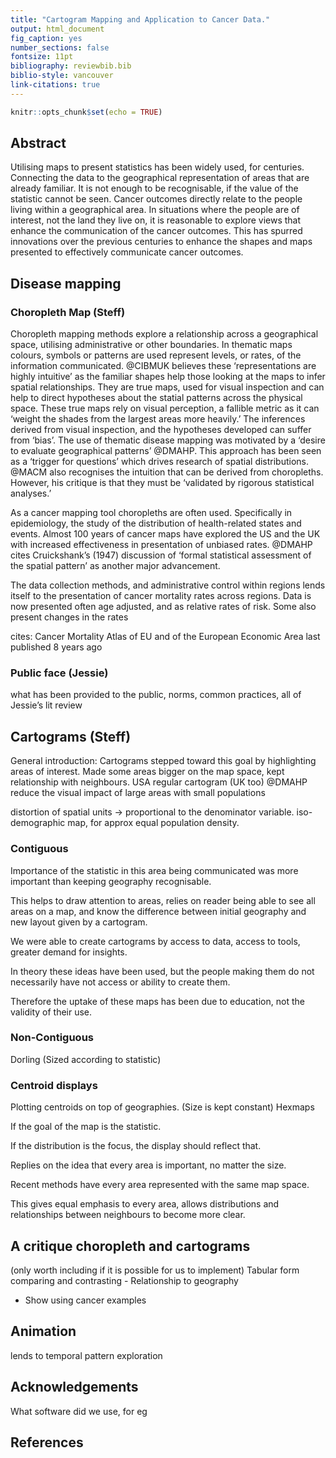 ```yaml
---
title: "Cartogram Mapping and Application to Cancer Data."
output: html_document
fig_caption: yes
number_sections: false
fontsize: 11pt
bibliography: reviewbib.bib
biblio-style: vancouver
link-citations: true
---
```


```r
knitr::opts_chunk$set(echo = TRUE)
```
<!--
Author notes:
6000 words maximum.
focused  application  of  literature  to address  a  relevant  clinical  issue:
Mapping cancer outcomes
Cartogram applications should point to examples of cancer outcomes, with the main cartogram section discussing sources considered in grey literature review. Examples of political areas may be considered if cancer data is aggregated at these levels.

Future steps should consider applications not currently utilised for cancer outcome displays, where their use may improve decision making
-->


## Abstract

Utilising maps to present statistics has been widely used, for centuries.
Connecting the data to the geographical representation of areas that are already familiar.
It is not enough to be recognisable, if the value of the statistic cannot be seen. Cancer outcomes directly relate to the people living within a geographical area. In situations where the people are of interest, not the land they live on, it is reasonable to explore views that enhance the communication of the cancer outcomes. This has spurred innovations over the previous centuries to enhance the shapes and maps presented to effectively communicate cancer outcomes.


## Disease mapping

### Choropleth Map (Steff)

Choropleth mapping methods explore a relationship across a geographical space, utilising administrative or other boundaries. In thematic maps colours, symbols or patterns are used represent levels, or rates, of the information communicated. @CIBMUK believes these 'representations are highly intuitive' as the familiar shapes help those looking at the maps to infer spatial relationships. 
They are true maps, used for visual inspection and can help to direct hypotheses about the statial patterns across the physical space. 
These true maps rely on visual perception, a fallible metric as it can 'weight the shades from the largest areas more heavily.' The inferences derived from visual inspection, and the hypotheses developed can suffer from 'bias'. The use of thematic disease mapping was motivated by a 'desire to evaluate geographical patterns' @DMAHP. This approach has been seen as a 'trigger for questions' which drives research of spatial distributions.  @MACM also recognises the intuition that can be derived from choropleths. However, his critique is that they must be 'validated by rigorous statistical analyses.' 

As a cancer mapping tool choropleths are often used. Specifically in epidemiology, the study of the distribution of health-related states and events. Almost 100 years of cancer maps have explored the US and the UK with increased effectiveness in presentation of unbiased rates. @DMAHP cites Cruickshank's (1947) discussion of 'formal statistical assessment of the spatial pattern' as another major advancement. 


The data collection methods, and administrative control within regions lends itself to the presentation of cancer mortality rates across regions.
Data is now presented often age adjusted, and as relative rates of risk. Some also present changes in the rates 


cites: Cancer Mortality Atlas of EU and of the European Economic Area last published 8 years ago

### Public face (Jessie)

what has been provided to the public, norms, common practices, all of Jessie's lit review


## Cartograms (Steff)

General introduction:
Cartograms stepped toward this goal by highlighting areas of interest. Made some areas bigger on the map space, kept relationship with neighbours.
USA regular cartogram (UK too)
@DMAHP reduce the visual impact of large areas with small populations

distortion of spatial units -> proportional to the denominator variable. iso-demographic map, for approx equal population density.

### Contiguous
Importance of the statistic in this area being communicated was more important than keeping geography recognisable.

This helps to draw attention to areas, relies on reader being able to see all areas on a map, and know the difference between initial geography and new layout given by a cartogram.

We were able to create cartograms by access to data, access to tools, greater demand for insights.

In theory these ideas have been used, but the people making them do not necessarily have not access or ability to create them.

Therefore the uptake of these maps has been due to education, not the validity of their use.

### Non-Contiguous

Dorling (Sized according to statistic)

<!--
## Temporal displays
-->

### Centroid displays

Plotting centroids on top of geographies. (Size is kept constant)
Hexmaps

If the goal of the map is the statistic.

If the distribution is the focus, the display should reflect that.

Replies on the idea that every area is important, no matter the size.

Recent methods have every area represented with the same map space.

This gives equal emphasis to every area, allows distributions and relationships between neighbours to become more clear.

## A critique choropleth and cartograms

(only worth including if it is possible for us to implement)
Tabular form comparing and contrasting
- Relationship to geography

- Show using cancer examples

## Animation

lends to temporal pattern exploration

## Acknowledgements

What software did we use, for eg

## References

<!--
## Software
Commonly available tools to implement.
-->

<!--
### counts versus predictions

@SEMA
'Disease mapping is carried out to summarise spatial and spatio-temporal variation in risk.'
Decriptive statistic of the relationship between geography and a disease.
population, exposure, and health data may have pointdata or aggregated summaries (countdata)
potentially be subject to a number of inaccuracies
diagnostic error or misclassification

Not only the counts, but population, migration, deaths and births are modelled across census years.

rapid visual summary of complex geographical information, descriptive purposes, to generate hypotheses, for surveillance, and to aid policy formation and resource allocation.

When using counts:
 small populations imply large variability in estimated rates
 
Decisions taken at this stage may be critical as apparent ‘clusters’ may depend crucially on the boundaries chosen in time or space: ‘The more narrowly the underlying population is defined, the less will be the number of expected cases, the greater will be the estimate of the excess rate, and often the more pronounced will be the statistical significance’ 
 
Using prediction:
assuming that neighbouring μi are correlated leads to a ‘clustering’ prior




Driven by progressions in computing, statistical methods and collection of data.

Models summarise relationships between counts of diseases and other factors.

Choropleth Maps, relationship between regions and spatial location. Able to represent all the occurences within areas more cohesively, as total counts, or colours.


Urbanisation pushed people closer together, in workplaces and in homes.

Recognition of biases when utilising the geography to map people. Small areas contain more people, work towards representing regions of importance more clearly.
-->



